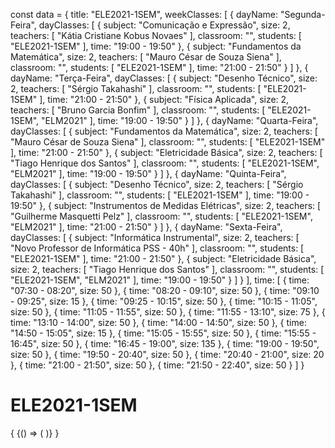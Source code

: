 const data = {
  title: "ELE2021-1SEM",
  weekClasses: [
    {
      dayName: "Segunda-Feira",
      dayClasses: [
        {
          subject: "Comunicação e Expressão",
          size: 2,
          teachers: [
            "Kátia Cristiane Kobus Novaes"
          ],
          classroom: "",
          students: [
            "ELE2021-1SEM"
          ],
          time: "19:00 - 19:50"
        },
        {
          subject: "Fundamentos da Matemática",
          size: 2,
          teachers: [
            "Mauro César de Souza Siena"
          ],
          classroom: "",
          students: [
            "ELE2021-1SEM"
          ],
          time: "21:00 - 21:50"
        }
      ]
    },
    {
      dayName: "Terça-Feira",
      dayClasses: [
        {
          subject: "Desenho Técnico",
          size: 2,
          teachers: [
            "Sérgio Takahashi"
          ],
          classroom: "",
          students: [
            "ELE2021-1SEM"
          ],
          time: "21:00 - 21:50"
        },
        {
          subject: "Física Aplicada",
          size: 2,
          teachers: [
            "Bruno Garcia Bonfim"
          ],
          classroom: "",
          students: [
            "ELE2021-1SEM",
            "ELM2021"
          ],
          time: "19:00 - 19:50"
        }
      ]
    },
    {
      dayName: "Quarta-Feira",
      dayClasses: [
        {
          subject: "Fundamentos da Matemática",
          size: 2,
          teachers: [
            "Mauro César de Souza Siena"
          ],
          classroom: "",
          students: [
            "ELE2021-1SEM"
          ],
          time: "21:00 - 21:50"
        },
        {
          subject: "Eletricidade Básica",
          size: 2,
          teachers: [
            "Tiago Henrique dos Santos"
          ],
          classroom: "",
          students: [
            "ELE2021-1SEM",
            "ELM2021"
          ],
          time: "19:00 - 19:50"
        }
      ]
    },
    {
      dayName: "Quinta-Feira",
      dayClasses: [
        {
          subject: "Desenho Técnico",
          size: 2,
          teachers: [
            "Sérgio Takahashi"
          ],
          classroom: "",
          students: [
            "ELE2021-1SEM"
          ],
          time: "19:00 - 19:50"
        },
        {
          subject: "Instrumentos de Medidas Elétricas",
          size: 2,
          teachers: [
            "Guilherme Masquetti Pelz"
          ],
          classroom: "",
          students: [
            "ELE2021-1SEM",
            "ELM2021"
          ],
          time: "21:00 - 21:50"
        }
      ]
    },
    {
      dayName: "Sexta-Feira",
      dayClasses: [
        {
          subject: "Informática Instrumental",
          size: 2,
          teachers: [
            "Novo Professor de Informática PSS - 40h"
          ],
          classroom: "",
          students: [
            "ELE2021-1SEM"
          ],
          time: "21:00 - 21:50"
        },
        {
          subject: "Eletricidade Básica",
          size: 2,
          teachers: [
            "Tiago Henrique dos Santos"
          ],
          classroom: "",
          students: [
            "ELE2021-1SEM",
            "ELM2021"
          ],
          time: "19:00 - 19:50"
        }
      ]
    }
  ],
  time: [
    {
      time: "07:30 - 08:20",
      size: 50
    },
    {
      time: "08:20 - 09:10",
      size: 50
    },
    {
      time: "09:10 - 09:25",
      size: 15
    },
    {
      time: "09:25 - 10:15",
      size: 50
    },
    {
      time: "10:15 - 11:05",
      size: 50
    },
    {
      time: "11:05 - 11:55",
      size: 50
    },
    {
      time: "11:55 - 13:10",
      size: 75
    },
    {
      time: "13:10 - 14:00",
      size: 50
    },
    {
      time: "14:00 - 14:50",
      size: 50
    },
    {
      time: "14:50 - 15:05",
      size: 15
    },
    {
      time: "15:05 - 15:55",
      size: 50
    },
    {
      time: "15:55 - 16:45",
      size: 50
    },
    {
      time: "16:45 - 19:00",
      size: 135
    },
    {
      time: "19:00 - 19:50",
      size: 50
    },
    {
      time: "19:50 - 20:40",
      size: 50
    },
    {
      time: "20:40 - 21:00",
      size: 20
    },
    {
      time: "21:00 - 21:50",
      size: 50
    },
    {
      time: "21:50 - 22:40",
      size: 50
    }
  ]
}

# ELE2021-1SEM

<div>
  {
    <BrowserOnly>
      {() => (
        <Grid
          title={data.title}
          weekClasses={data.weekClasses}
          time={data.time}
        />
      )}
    </BrowserOnly>
  }
</div>
